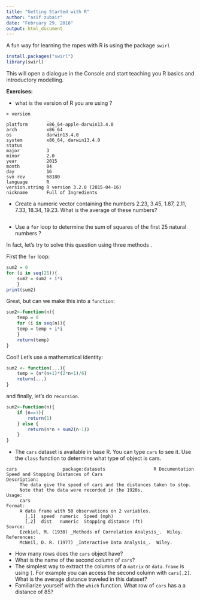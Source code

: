 ```yaml
---
title: "Getting Started with R"
author: "asif zubair"
date: "February 29, 2016"
output: html_document
---
```


A fun way for learning the ropes with R is using the package `swirl`

```r
install.packages("swirl")
library(swirl)
```

This will open a dialogue in the Console and start teaching you R basics and introductory modelling.

__Exercises:__

- what is the version of R you are using ?
```
> version
               _                           
platform       x86_64-apple-darwin13.4.0   
arch           x86_64                      
os             darwin13.4.0                
system         x86_64, darwin13.4.0        
status                                     
major          3                           
minor          2.0                         
year           2015                        
month          04                          
day            16                          
svn rev        68180                       
language       R                           
version.string R version 3.2.0 (2015-04-16)
nickname       Full of Ingredients         
```
- Create a numeric vector containing the numbers 2.23, 3.45, 1.87, 2.11, 7.33, 18.34, 19.23. What is the average of these numbers?

```r

```


- Use a `for` loop to determine the sum of squares of the first 25 natural numbers ?

In fact, let's try to solve this question using three methods . 

First the `for` loop:
```r
sum2 = 0
for (i in seq(25)){
    sum2 = sum2 + i*i
    }
print(sum2)
```

Great, but can we make this into a `function`:

```r
sum2<-function(n){
    temp = 0
    for (i in seq(n)){
    temp = temp + i*i
    }
    return(temp)
}
```

Cool! Let's use a mathematical identity:
```r
sum2 <- function(...){
    temp = (n*(n+1)*(2*n+1)/6)
    return(...)
}
```

and finally, let's do `recursion`.

```r
sum2<-function(n){
    if (n==1){
        return(1)
    } else {
        return(n*n + sum2(n-1))
    }
}
```


- The `cars` dataset is available in base R. You can type `cars` to see it. Use the `class` function to determine what type of object is cars.

```
cars                 package:datasets                  R Documentation
Speed and Stopping Distances of Cars
Description:
     The data give the speed of cars and the distances taken to stop.
     Note that the data were recorded in the 1920s.
Usage:
     cars
Format:
     A data frame with 50 observations on 2 variables.
       [,1]  speed  numeric  Speed (mph)            
       [,2]  dist   numeric  Stopping distance (ft) 
Source:
     Ezekiel, M. (1930) _Methods of Correlation Analysis_.  Wiley.
References:
     McNeil, D. R. (1977) _Interactive Data Analysis_.  Wiley.
```

- How many rows does the `cars` object have?
- What is the name of the second column of `cars`?
- The simplest way to extract the columns of a `matrix` or `data.frame` is using `[`. For example you can access the second column with `cars[,2]`. What is the average distance traveled in this dataset?
- Familiarize yourself with the `which` function. What row of `cars` has a a distance of 85?

